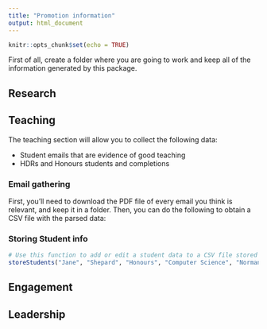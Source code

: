 ```yaml
---
title: "Promotion information"
output: html_document
---
```


```r
knitr::opts_chunk$set(echo = TRUE)
```

First of all, create a folder where you are going to work and keep all of the information generated by this package.


## Research

## Teaching

The teaching section will allow you to collect the following data:

- Student emails that are evidence of good teaching
- HDRs and Honours students and completions

### Email gathering
First, you'll need to download the PDF file of every email you think is relevant, and keep it in a folder. Then, you can do the following to obtain a CSV file with the parsed data:



### Storing Student info



```r
# Use this function to add or edit a student data to a CSV file stored where you choose
storeStudents("Jane", "Shepard", "Honours", "Computer Science", "Normandy SR1", "March/2020", "November/2020", FALSE, "Fight the Reapers", "Dr Somebody", "Dr Another Person", "Path/To/Folder", "fileName.csv")

```





## Engagement

## Leadership